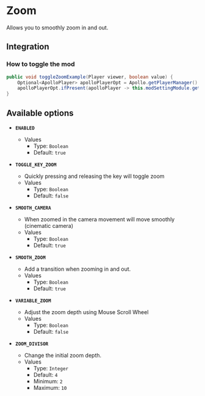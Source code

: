 # Zoom

Allows you to smoothly zoom in and out.

## Integration

### How to toggle the mod

```java
public void toggleZoomExample(Player viewer, boolean value) {
    Optional<ApolloPlayer> apolloPlayerOpt = Apollo.getPlayerManager().getPlayer(viewer.getUniqueId());
    apolloPlayerOpt.ifPresent(apolloPlayer -> this.modSettingModule.getOptions().set(apolloPlayer, ModZoom.ENABLED, value));
}
```

## Available options

- __`ENABLED`__
    - Values
        - Type: `Boolean`
        - Default: `true`

- __`TOGGLE_KEY_ZOOM`__
    - Quickly pressing and releasing the key will toggle zoom
    - Values
        - Type: `Boolean`
        - Default: `false`

- __`SMOOTH_CAMERA`__
    - When zoomed in the camera movement will move smoothly (cinematic camera)
    - Values
        - Type: `Boolean`
        - Default: `true`

- __`SMOOTH_ZOOM`__
    - Add a transition when zooming in and out.
    - Values
        - Type: `Boolean`
        - Default: `true`

- __`VARIABLE_ZOOM`__
    - Adjust the zoom depth using Mouse Scroll Wheel
    - Values
        - Type: `Boolean`
        - Default: `false`

- __`ZOOM_DIVISOR`__
    - Change the initial zoom depth.
    - Values
        - Type: `Integer`
        - Default: `4`
        - Minimum: `2`
        - Maximum: `10`


